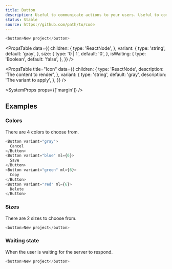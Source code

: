 ```yaml
---
title: Button
description: Useful to communicate actions to your users. Useful to communicate actions to your users. Useful to communicate actions to your users.
status: Stable
source: https://github.com/path/to/code
---
```


```js live
<button>New project</button>
```

<PropsTable
  data={{
    children: {
      type: 'ReactNode',
    },
    variant: {
      type: 'string',
      default: 'gray',
    },
    size: {
      type: '0 | 1',
      default: '0',
    },
    isWaiting: {
      type: 'Boolean',
      default: 'false',
    },
  }}
/>

<PropsTable
  title="Icon"
  data={{
    children: {
      type: 'ReactNode',
      description: 'The content to render',
    },
    variant: {
      type: 'string',
      default: 'gray',
      description: 'The variant to apply',
    },
  }}
/>

<SystemProps props={['margin']} />

## Examples

### Colors

There are 4 colors to choose from.

```js live
<Button variant="gray">
  Cancel
</Button>
<Button variant="blue" ml={6}>
  Save
</Button>
<Button variant="green" ml={6}>
  Copy
</Button>
<Button variant="red" ml={6}>
  Delete
</Button>
```

### Sizes

There are 2 sizes to choose from.

```js live gray
<button>New project</button>
```

### Waiting state

When the user is waiting for the server to respond.

```js live
<button>New project</button>
```
